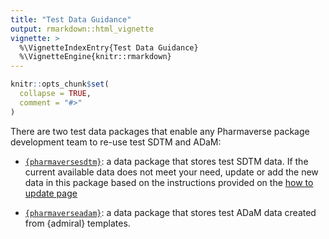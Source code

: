 ```yaml
---
title: "Test Data Guidance"
output: rmarkdown::html_vignette
vignette: >
  %\VignetteIndexEntry{Test Data Guidance}
  %\VignetteEngine{knitr::rmarkdown}
---
```


```r
knitr::opts_chunk$set(
  collapse = TRUE,
  comment = "#>"
)
```

There are two test data packages that enable any Pharmaverse package development team to re-use test SDTM and ADaM: 

- [`{pharmaversesdtm}`](https://github.com/pharmaverse/pharmaversesdtm): a data package that stores test SDTM data. If the current available data does not meet your need, update or add the new data in this package based on the instructions provided on the [how to update page](https://pharmaverse.github.io/pharmaversesdtm/cran-release/) 

- [`{pharmaverseadam}`](https://github.com/pharmaverse/pharmaverseadam): a data package that stores test ADaM data created from {admiral} templates. 


